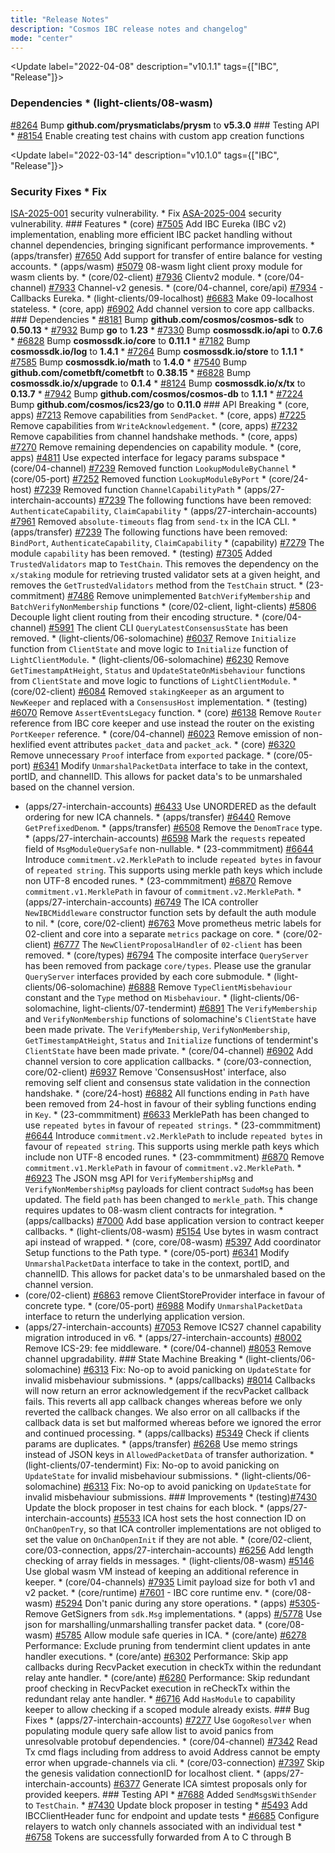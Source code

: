 ```yaml
---
title: "Release Notes"
description: "Cosmos IBC release notes and changelog"
mode: "center"
---
```


<Update label="2022-04-08" description="v10.1.1" tags={["IBC", "Release"]}>
  ### Dependencies * (light-clients/08-wasm)
  [\#8264](https://github.com/cosmos/ibc-go/pull/8264) Bump
  **github.com/prysmaticlabs/prysm** to **v5.3.0** ### Testing API *
  [\#8154](https://github.com/cosmos/ibc-go/pull/8154) Enable creating test
  chains with custom app creation functions
</Update>

<Update label="2022-03-14" description="v10.1.0" tags={["IBC", "Release"]}>
  ### Security Fixes * Fix
  [ISA-2025-001](https://github.com/cosmos/ibc-go/security/advisories/GHSA-4wf3-5qj9-368v)
  security vulnerability. * Fix
  [ASA-2025-004](https://github.com/cosmos/ibc-go/security/advisories/GHSA-jg6f-48ff-5xrw)
  security vulnerability. ### Features * (core)
  [\#7505](https://github.com/cosmos/ibc-go/pull/7505) Add IBC Eureka (IBC v2)
  implementation, enabling more efficient IBC packet handling without channel
  dependencies, bringing significant performance improvements. * (apps/transfer)
  [\#7650](https://github.com/cosmos/ibc-go/pull/7650) Add support for transfer
  of entire balance for vesting accounts. * (apps/wasm)
  [\#5079](https://github.com/cosmos/ibc-go/pull/5079) 08-wasm light client
  proxy module for wasm clients by. * (core/02-client)
  [\#7936](https://github.com/cosmos/ibc-go/pull/7936) Clientv2 module. *
  (core/04-channel) [\#7933](https://github.com/cosmos/ibc-go/pull/7933)
  Channel-v2 genesis. * (core/04-channel, core/api)
  [\#7934](https://github.com/cosmos/ibc-go/pull/7934) - Callbacks Eureka. *
  (light-clients/09-localhost)
  [\#6683](https://github.com/cosmos/ibc-go/pull/6683) Make 09-localhost
  stateless. * (core, app) [\#6902](https://github.com/cosmos/ibc-go/pull/6902)
  Add channel version to core app callbacks. ### Dependencies *
  [\#8181](https://github.com/cosmos/ibc-go/pull/8181) Bump
  **github.com/cosmos/cosmos-sdk** to **0.50.13** *
  [\#7932](https://github.com/cosmos/ibc-go/pull/7932) Bump **go** to **1.23** *
  [\#7330](https://github.com/cosmos/ibc-go/pull/7330) Bump **cosmossdk.io/api**
  to **0.7.6** * [\#6828](https://github.com/cosmos/ibc-go/pull/6828) Bump
  **cosmossdk.io/core** to **0.11.1** *
  [\#7182](https://github.com/cosmos/ibc-go/pull/7182) Bump **cosmossdk.io/log**
  to **1.4.1** * [\#7264](https://github.com/cosmos/ibc-go/pull/7264) Bump
  **cosmossdk.io/store** to **1.1.1** *
  [\#7585](https://github.com/cosmos/ibc-go/pull/7585) Bump
  **cosmossdk.io/math** to **1.4.0** *
  [\#7540](https://github.com/cosmos/ibc-go/pull/7540) Bump
  **github.com/cometbft/cometbft** to **0.38.15** *
  [\#6828](https://github.com/cosmos/ibc-go/pull/6828) Bump
  **cosmossdk.io/x/upgrade** to **0.1.4** *
  [\#8124](https://github.com/cosmos/ibc-go/pull/8124) Bump
  **cosmossdk.io/x/tx** to **0.13.7** *
  [\#7942](https://github.com/cosmos/ibc-go/pull/7942) Bump
  **github.com/cosmos/cosmos-db** to **1.1.1** *
  [\#7224](https://github.com/cosmos/ibc-go/pull/7224) Bump
  **github.com/cosmos/ics23/go** to **0.11.0** ### API Breaking * (core, apps)
  [\#7213](https://github.com/cosmos/ibc-go/pull/7213) Remove capabilities from
  `SendPacket`. * (core, apps)
  [\#7225](https://github.com/cosmos/ibc-go/pull/7225) Remove capabilities from
  `WriteAcknowledgement`. * (core, apps)
  [\#7232](https://github.com/cosmos/ibc-go/pull/7232) Remove capabilities from
  channel handshake methods. * (core, apps)
  [\#7270](https://github.com/cosmos/ibc-go/pull/7270) Remove remaining
  dependencies on capability module. * (core, apps)
  [\#4811](https://github.com/cosmos/ibc-go/pull/4811) Use expected interface
  for legacy params subspace * (core/04-channel)
  [\#7239](https://github.com/cosmos/ibc-go/pull/7239) Removed function
  `LookupModuleByChannel` * (core/05-port)
  [\#7252](https://github.com/cosmos/ibc-go/pull/7252) Removed function
  `LookupModuleByPort` * (core/24-host)
  [\#7239](https://github.com/cosmos/ibc-go/pull/7239) Removed function
  `ChannelCapabilityPath` * (apps/27-interchain-accounts)
  [\#7239](https://github.com/cosmos/ibc-go/pull/7239) The following functions
  have been removed: `AuthenticateCapability`, `ClaimCapability` *
  (apps/27-interchain-accounts)
  [\#7961](https://github.com/cosmos/ibc-go/pull/7961) Removed
  `absolute-timeouts` flag from `send-tx` in the ICA CLI. * (apps/transfer)
  [\#7239](https://github.com/cosmos/ibc-go/pull/7239) The following functions
  have been removed: `BindPort`, `AuthenticateCapability`, `ClaimCapability` *
  (capability) [\#7279](https://github.com/cosmos/ibc-go/pull/7279) The module
  `capability` has been removed. * (testing)
  [\#7305](https://github.com/cosmos/ibc-go/pull/7305) Added `TrustedValidators`
  map to `TestChain`. This removes the dependency on the `x/staking` module for
  retrieving trusted validator sets at a given height, and removes the
  `GetTrustedValidators` method from the `TestChain` struct. * (23-commitment)
  [\#7486](https://github.com/cosmos/ibc-go/pull/7486) Remove unimplemented
  `BatchVerifyMembership` and `BatchVerifyNonMembership` functions *
  (core/02-client, light-clients)
  [\#5806](https://github.com/cosmos/ibc-go/pull/5806) Decouple light client
  routing from their encoding structure. * (core/04-channel)
  [\#5991](https://github.com/cosmos/ibc-go/pull/5991) The client CLI
  `QueryLatestConsensusState` has been removed. * (light-clients/06-solomachine)
  [\#6037](https://github.com/cosmos/ibc-go/pull/6037) Remove `Initialize`
  function from `ClientState` and move logic to `Initialize` function of
  `LightClientModule`. * (light-clients/06-solomachine)
  [\#6230](https://github.com/cosmos/ibc-go/pull/6230) Remove
  `GetTimestampAtHeight`, `Status` and `UpdateStateOnMisbehaviour` functions
  from `ClientState` and move logic to functions of `LightClientModule`. *
  (core/02-client) [\#6084](https://github.com/cosmos/ibc-go/pull/6084) Removed
  `stakingKeeper` as an argument to `NewKeeper` and replaced with a
  `ConsensusHost` implementation. * (testing)
  [\#6070](https://github.com/cosmos/ibc-go/pull/6070) Remove
  `AssertEventsLegacy` function. * (core)
  [\#6138](https://github.com/cosmos/ibc-go/pull/6138) Remove `Router` reference
  from IBC core keeper and use instead the router on the existing `PortKeeper`
  reference. * (core/04-channel)
  [\#6023](https://github.com/cosmos/ibc-go/pull/6023) Remove emission of
  non-hexlified event attributes `packet_data` and `packet_ack`. * (core)
  [\#6320](https://github.com/cosmos/ibc-go/pull/6320) Remove unnecessary
  `Proof` interface from `exported` package. * (core/05-port)
  [\#6341](https://github.com/cosmos/ibc-go/pull/6341) Modify
  `UnmarshalPacketData` interface to take in the context, portID, and channelID.
  This allows for packet data's to be unmarshaled based on the channel version.
  * (apps/27-interchain-accounts)
  [\#6433](https://github.com/cosmos/ibc-go/pull/6433) Use UNORDERED as the
  default ordering for new ICA channels. * (apps/transfer)
  [\#6440](https://github.com/cosmos/ibc-go/pull/6440) Remove
  `GetPrefixedDenom`. * (apps/transfer)
  [\#6508](https://github.com/cosmos/ibc-go/pull/6508) Remove the `DenomTrace`
  type. * (apps/27-interchain-accounts)
  [\#6598](https://github.com/cosmos/ibc-go/pull/6598) Mark the `requests`
  repeated field of `MsgModuleQuerySafe` non-nullable. * (23-commmitment)
  [\#6644](https://github.com/cosmos/ibc-go/pull/6644) Introduce
  `commitment.v2.MerklePath` to include `repeated bytes` in favour of `repeated
  string`. This supports using merkle path keys which include non UTF-8 encoded
  runes. * (23-commmitment) [\#6870](https://github.com/cosmos/ibc-go/pull/6870)
  Remove `commitment.v1.MerklePath` in favour of `commitment.v2.MerklePath`. *
  (apps/27-interchain-accounts)
  [\#6749](https://github.com/cosmos/ibc-go/pull/6749) The ICA controller
  `NewIBCMiddleware` constructor function sets by default the auth module to
  nil. * (core, core/02-client)
  [\#6763](https://github.com/cosmos/ibc-go/pull/6763) Move prometheus metric
  labels for 02-client and core into a separate `metrics` package on core. *
  (core/02-client) [\#6777](https://github.com/cosmos/ibc-go/pull/6777) The
  `NewClientProposalHandler` of `02-client` has been removed. * (core/types)
  [\#6794](https://github.com/cosmos/ibc-go/pull/6794) The composite interface
  `QueryServer` has been removed from package `core/types`. Please use the
  granular `QueryServer` interfaces provided by each core submodule. *
  (light-clients/06-solomachine)
  [\#6888](https://github.com/cosmos/ibc-go/pull/6888) Remove
  `TypeClientMisbehaviour` constant and the `Type` method on `Misbehaviour`. *
  (light-clients/06-solomachine, light-clients/07-tendermint)
  [\#6891](https://github.com/cosmos/ibc-go/pull/6891) The `VerifyMembership`
  and `VerifyNonMembership` functions of solomachine's `ClientState` have been
  made private. The `VerifyMembership`, `VerifyNonMembership`,
  `GetTimestampAtHeight`, `Status` and `Initialize` functions of tendermint's
  `ClientState` have been made private. * (core/04-channel)
  [\#6902](https://github.com/cosmos/ibc-go/pull/6902) Add channel version to
  core application callbacks. * (core/03-connection, core/02-client)
  [\#6937](https://github.com/cosmos/ibc-go/pull/6937) Remove 'ConsensusHost'
  interface, also removing self client and consensus state validation in the
  connection handshake. * (core/24-host)
  [\#6882](https://github.com/cosmos/ibc-go/issues/6882) All functions ending in
  `Path` have been removed from 24-host in favour of their sybling functions
  ending in `Key`. * (23-commmitment)
  [\#6633](https://github.com/cosmos/ibc-go/pull/6633) MerklePath has been
  changed to use `repeated bytes` in favour of `repeated strings`. *
  (23-commmitment) [\#6644](https://github.com/cosmos/ibc-go/pull/6644)
  Introduce `commitment.v2.MerklePath` to include `repeated bytes` in favour of
  `repeated string`. This supports using merkle path keys which include non
  UTF-8 encoded runes. * (23-commmitment)
  [\#6870](https://github.com/cosmos/ibc-go/pull/6870) Remove
  `commitment.v1.MerklePath` in favour of `commitment.v2.MerklePath`. *
  [\#6923](https://github.com/cosmos/ibc-go/pull/6923) The JSON msg API for
  `VerifyMembershipMsg` and `VerifyNonMembershipMsg` payloads for client
  contract `SudoMsg` has been updated. The field `path` has been changed to
  `merkle_path`. This change requires updates to 08-wasm client contracts for
  integration. * (apps/callbacks)
  [\#7000](https://github.com/cosmos/ibc-go/pull/7000) Add base application
  version to contract keeper callbacks. * (light-clients/08-wasm)
  [\#5154](https://github.com/cosmos/ibc-go/pull/5154) Use bytes in wasm
  contract api instead of wrapped. * (core, core/08-wasm)
  [\#5397](https://github.com/cosmos/ibc-go/pull/5397) Add coordinator Setup
  functions to the Path type. * (core/05-port)
  [\#6341](https://github.com/cosmos/ibc-go/pull/6341) Modify
  `UnmarshalPacketData` interface to take in the context, portID, and channelID.
  This allows for packet data's to be unmarshaled based on the channel version.
  * (core/02-client) [\#6863](https://github.com/cosmos/ibc-go/pull/6863) remove
  ClientStoreProvider interface in favour of concrete type. * (core/05-port)
  [\#6988](https://github.com/cosmos/ibc-go/pull/6988) Modify
  `UnmarshalPacketData` interface to return the underlying application version.
  * (apps/27-interchain-accounts)
  [\#7053](https://github.com/cosmos/ibc-go/pull/7053) Remove ICS27 channel
  capability migration introduced in v6. * (apps/27-interchain-accounts)
  [\#8002](https://github.com/cosmos/ibc-go/issues/8002) Remove ICS-29: fee
  middleware. * (core/04-channel)
  [\#8053](https://github.com/cosmos/ibc-go/issues/8053) Remove channel
  upgradability. ### State Machine Breaking * (light-clients/06-solomachine)
  [\#6313](https://github.com/cosmos/ibc-go/pull/6313) Fix: No-op to avoid
  panicking on `UpdateState` for invalid misbehaviour submissions. *
  (apps/callbacks) [\#8014](https://github.com/cosmos/ibc-go/pull/8014)
  Callbacks will now return an error acknowledgement if the recvPacket callback
  fails. This reverts all app callback changes whereas before we only reverted
  the callback changes. We also error on all callbacks if the callback data is
  set but malformed whereas before we ignored the error and continued
  processing. * (apps/callbacks)
  [\#5349](https://github.com/cosmos/ibc-go/pull/5349) Check if clients params
  are duplicates. * (apps/transfer)
  [\#6268](https://github.com/cosmos/ibc-go/pull/6268) Use memo strings instead
  of JSON keys in `AllowedPacketData` of transfer authorization. *
  (light-clients/07-tendermint) Fix: No-op to avoid panicking on `UpdateState`
  for invalid misbehaviour submissions. * (light-clients/06-solomachine)
  [\#6313](https://github.com/cosmos/ibc-go/pull/6313) Fix: No-op to avoid
  panicking on `UpdateState` for invalid misbehaviour submissions. ###
  Improvements * (testing)[\#7430](https://github.com/cosmos/ibc-go/pull/7430)
  Update the block proposer in test chains for each block. *
  (apps/27-interchain-accounts)
  [\#5533](https://github.com/cosmos/ibc-go/pull/5533) ICA host sets the host
  connection ID on `OnChanOpenTry`, so that ICA controller implementations are
  not obliged to set the value on `OnChanOpenInit` if they are not able. *
  (core/02-client, core/03-connection, apps/27-interchain-accounts)
  [\#6256](https://github.com/cosmos/ibc-go/pull/6256) Add length checking of
  array fields in messages. * (light-clients/08-wasm)
  [\#5146](https://github.com/cosmos/ibc-go/pull/5146) Use global wasm VM
  instead of keeping an additional reference in keeper. * (core/04-channels)
  [\#7935](https://github.com/cosmos/ibc-go/pull/7935) Limit payload size for
  both v1 and v2 packet. * (core/runtime)
  [\#7601](https://github.com/cosmos/ibc-go/pull/7601) - IBC core runtime env. *
  (core/08-wasm) [\#5294](https://github.com/cosmos/ibc-go/pull/5294) Don't
  panic during any store operations. * (apps)
  [\#5305](https://github.com/cosmos/ibc-go/pull/5305)- Remove GetSigners from
  `sdk.Msg` implementations. * (apps)
  [\#/5778](https://github.com/cosmos/ibc-go/pull/5778) Use json for
  marshalling/unmarshalling transfer packet data. * (core/08-wasm)
  [\#5785](https://github.com/cosmos/ibc-go/pull/5785) Allow module safe queries
  in ICA. * (core/ante) [\#6278](https://github.com/cosmos/ibc-go/pull/6278)
  Performance: Exclude pruning from tendermint client updates in ante handler
  executions. * (core/ante) [\#6302](https://github.com/cosmos/ibc-go/pull/6302)
  Performance: Skip app callbacks during RecvPacket execution in checkTx within
  the redundant relay ante handler. * (core/ante)
  [\#6280](https://github.com/cosmos/ibc-go/pull/6280) Performance: Skip
  redundant proof checking in RecvPacket execution in reCheckTx within the
  redundant relay ante handler. *
  [\#6716](https://github.com/cosmos/ibc-go/pull/6716) Add `HasModule` to
  capability keeper to allow checking if a scoped module already exists. ### Bug
  Fixes * (apps/27-interchain-accounts)
  [\#7277](https://github.com/cosmos/ibc-go/pull/7277) Use `GogoResolver` when
  populating module query safe allow list to avoid panics from unresolvable
  protobuf dependencies. * (core/04-channel)
  [\#7342](https://github.com/cosmos/ibc-go/pull/7342) Read Tx cmd flags
  including from address to avoid Address cannot be empty error when
  upgrade-channels via cli. * (core/03-connection)
  [\#7397](https://github.com/cosmos/ibc-go/pull/7397) Skip the genesis
  validation connectionID for localhost client. * (apps/27-interchain-accounts)
  [\#6377](https://github.com/cosmos/ibc-go/pull/6377) Generate ICA simtest
  proposals only for provided keepers. ### Testing API *
  [\#7688](https://github.com/cosmos/ibc-go/pull/7688) Added
  `SendMsgsWithSender` to `TestChain`. *
  [\#7430](https://github.com/cosmos/ibc-go/pull/7430) Update block proposer in
  testing * [\#5493](https://github.com/cosmos/ibc-go/pull/5493) Add
  IBCClientHeader func for endpoint and update tests *
  [\#6685](https://github.com/cosmos/ibc-go/pull/6685) Configure relayers to
  watch only channels associated with an individual test *
  [\#6758](https://github.com/cosmos/ibc-go/pull/6758) Tokens are successfully
  forwarded from A to C through B
</Update>

